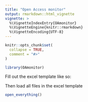 ```yaml
---
title: "Open Access monitor"
output: rmarkdown::html_vignette
vignette: >
  %\VignetteIndexEntry{OAmonitor}
  %\VignetteEngine{knitr::rmarkdown}
  %\VignetteEncoding{UTF-8}
---
```


```r
knitr::opts_chunk$set(
  collapse = TRUE,
  comment = "#>"
)
```

```r
library(OAmonitor)
```


Fill out the excel template like so:


Then load all files in the excel template
```r
open_everything()
```

